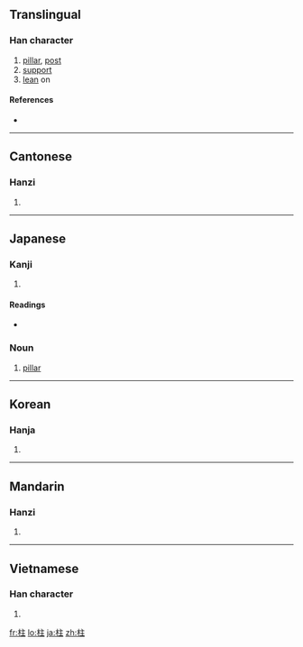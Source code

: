 ==Translingual==

===Han character===
{{Han char|rn=75|rad=木|as=05|sn=9|four=4091<sub>4</sub>|canj=木卜土 (DYG)|ids=⿰[[木]][[主]]}}

# [[pillar]], [[post]]
# [[support]]
# [[lean]] on

====References====
* {{Han ref|kx=0520.240|dkj=14660|dj=0908.190|hdz=21188.010|uh=67F1|ud=26609|bh=AC57|bd=44119}}

----

==Cantonese==

===Hanzi===
{{yue-hanzi|jyut=cyu5|y=chyu5}}

# {{defn|Cantonese|sort=木05}}

----

==Japanese==

===Kanji===
{{ja-kanji|grade=3|rs=木05}}

# {{defn|Japanese|sort=木05}}

====Readings====
* {{ja-readings|on=[[ちゅう]] (chū)|kun=[[はしら]] (hashira), [[ことじ]] (kotoji), [[ささえる]] (sasaeru)}}

===Noun===
{{ja-noun|k|hira=はしら|rom=hashira}}

# [[pillar]]

----

==Korean==

===Hanja===
{{ko-hanja|hangeul=주|eumhun=|rv=ju|mr=chu|y=cwu}}

# {{defn|Korean|sort=木05}}

----

==Mandarin==

===Hanzi===
{{cmn-hanzi|pin=[[zhù]] ([[zhu4]])|wg=chu<sup>4</sup>}}

# {{defn|Mandarin|sort=木05}}

----

==Vietnamese==

===Han character===
{{vi-hantu|[[trụ]]|rs=木05}}

# {{defn|Vietnamese|sort=木05}}

[[fr:柱]]
[[lo:柱]]
[[ja:柱]]
[[zh:柱]]